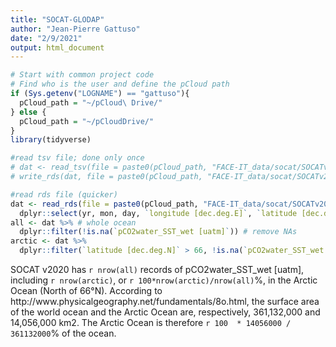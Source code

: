 ```yaml
---
title: "SOCAT-GLODAP"
author: "Jean-Pierre Gattuso"
date: "2/9/2021"
output: html_document
---
```


```r
# Start with common project code
# Find who is the user and define the pCloud path
if (Sys.getenv("LOGNAME") == "gattuso"){
  pCloud_path = "~/pCloud\ Drive/"
} else {
  pCloud_path = "~/pCloudDrive/" 
}
library(tidyverse)
```

```r
#read tsv file; done only once
# dat <- read_tsv(file = paste0(pCloud_path, "FACE-IT_data/socat/SOCATv2020.tsv"), skip = 6360, n_max = Inf) 
# write_rds(dat, file = paste0(pCloud_path, "FACE-IT_data/socat/SOCATv2020.rds"))

#read rds file (quicker)
dat <- read_rds(file = paste0(pCloud_path, "FACE-IT_data/socat/SOCATv2020.rds")) %>%
  dplyr::select(yr, mon, day, `longitude [dec.deg.E]`, `latitude [dec.deg.N]`, `pCO2water_SST_wet [uatm]`)
all <- dat %>% # whole ocean
  dplyr::filter(!is.na(`pCO2water_SST_wet [uatm]`)) # remove NAs
arctic <- dat %>% 
  dplyr::filter(`latitude [dec.deg.N]` > 66, !is.na(`pCO2water_SST_wet [uatm]`))
```

SOCAT v2020 has `r nrow(all)` records of pCO2water_SST_wet [uatm], including `r nrow(arctic)`, or `r 100*nrow(arctic)/nrow(all)`%, in the Arctic Ocean (North of 66°N). According to http://www.physicalgeography.net/fundamentals/8o.html, the surface area of the world ocean and the Arctic Ocean are, respectively, 361,132,000 and 14,056,000 km2. The Arctic Ocean is therefore `r 100  * 14056000 / 361132000`% of the ocean.

